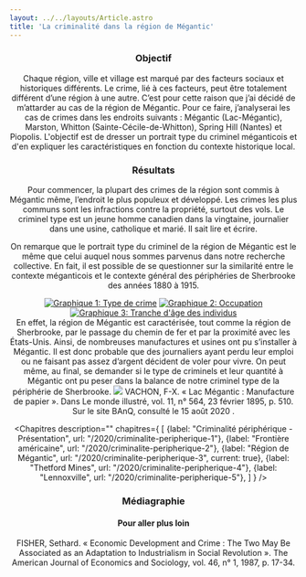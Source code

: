 ```yaml
---
layout: ../../layouts/Article.astro
title: 'La criminalité dans la région de Mégantic'
---
```


<Header titre="La criminalité dans la région de Mégantic" image="/assets/img/06M_P186S9P033a.jpg"/>

<Text>
 <h3>Objectif</h3>
 Chaque région, ville et village est marqué par des facteurs sociaux et historiques différents. Le crime, lié à ces facteurs, peut être totalement différent d’une région à une autre. C’est pour cette raison que j’ai décidé de m’attarder au cas de la région de Mégantic. Pour ce faire, j’analyserai les cas de crimes dans les endroits suivants : Mégantic (Lac-Mégantic), Marston, Whitton (Sainte-Cécile-de-Whitton), Spring Hill (Nantes) et Piopolis. L'objectif est de dresser un portrait type du criminel méganticois et d'en expliquer les caractéristiques en fonction du contexte historique local.
</Text>
<Text>
 <h3>Résultats</h3>
Pour commencer, la plupart des crimes de la région sont commis à Mégantic même, l’endroit le plus populeux et développé. Les crimes les plus communs sont les infractions contre la propriété, surtout des vols. Le criminel type est un jeune homme canadien dans la vingtaine, journalier dans une usine, catholique et marié. Il sait lire et écrire.

On remarque que le portrait type du criminel de la région de Mégantic est le même que celui auquel nous sommes parvenus dans notre recherche collective. En fait, il est possible de se questionner sur la similarité entre le contexte méganticois et le contexte général des périphéries de Sherbrooke des années 1880 à 1915.
</Text>
<div class="grid grid-cols-3 gap-20 items-center">
  <a href="/assets/img/Graphique-1-_-Type-de-crime.png" target="_blank"><img src="/assets/img/Graphique-1-_-Type-de-crime.png" alt="Graphique 1: Type de crime" title="Graphique 1: Type de crime" class="w-96"/></a>
  <a href="/assets/img/Graphique-2-_-Occupation.png" target="_blank"><img src="/assets/img/Graphique-2-_-Occupation.png" alt="Graphique 2: Occupation" title="Graphique 2: Occupation" class="w-96"/></a>
  <a href="/assets/img/Graphique-3-_-Tranche-dâge-.png" target="_blank"><img src="/assets/img/Graphique-3-_-Tranche-dâge-.png" alt="Graphique 3: Tranche d'âge des individus" title="Graphique 3: Tranche d'âge des individus" class="w-96"/></a>
</div>
<Text>
En effet, la région de Mégantic est caractérisée, tout comme la région de Sherbrooke, par le passage du chemin de fer et par la proximité avec les États-Unis. Ainsi, de nombreuses manufactures et usines ont pu s’installer à Mégantic. Il est donc probable que des journaliers ayant perdu leur emploi ou ne faisant pas assez d’argent décident de voler pour vivre. On peut même, au final, se demander si le type de criminels et leur quantité à Mégantic ont pu peser dans la balance de notre criminel type de la périphérie de Sherbrooke.
</Text>
<a href="/assets/img/2748843.jpg"><img src="/assets/img/2748843.jpg" class="w-96 mx-auto"/></a>
<span class="text-xs px-20 pb-20 text-center block w-full">VACHON, F-X. « Lac Mégantic : Manufacture de papier ». Dans Le monde illustré, vol. 11, n° 564, 23 février 1895, p. 510. Sur le site BAnQ, consulté le 15 août 2020 .</span>

<Chapitres 
  description=""
  chapitres={
    [
      {label: "Criminalité périphérique - Présentation", url: "/2020/criminalite-peripherique-1"},
      {label: "Frontière américaine", url: "/2020/criminalite-peripherique-2"},
      {label: "Région de Mégantic", url: "/2020/criminalite-peripherique-3", current: true},
      {label: "Thetford Mines", url: "/2020/criminalite-peripherique-4"},
      {label: "Lennoxville", url: "/2020/criminalite-peripherique-5"},
    ]
  }
/>

<div class="p-24 py-12 text-sm bg-gray-400">
  <h3>Médiagraphie</h3>
<h4>Pour aller plus loin</h4>
FISHER, Sethard. « Economic Development and Crime : The Two May Be Associated as an Adaptation to Industrialism in Social Revolution ». The American Journal of Economics and Sociology, vol. 46, n° 1, 1987, p. 17-34.
</div>